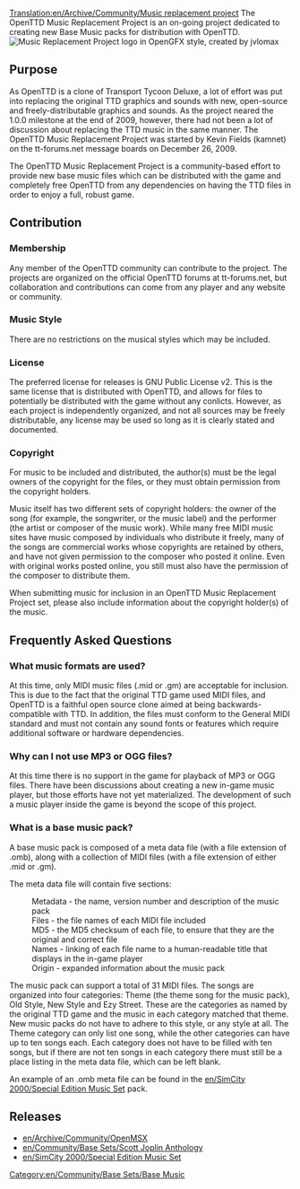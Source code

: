 [[Translation:en/Archive/Community/Music replacement project]]
The OpenTTD Music Replacement Project is an on-going project dedicated to creating new Base Music packs for distribution with OpenTTD. 
[[File:en/Archive/Community/OpenMRP OGFX.png |frame|border|text-top|right|Music Replacement Project logo in OpenGFX style, created by [http://www.tt-forums.net/memberlist.php?mode=viewprofile&u=2248 jvlomax] ]]

==Purpose==
As OpenTTD is a clone of Transport Tycoon Deluxe, a lot of effort was put into replacing the original TTD graphics and sounds with new, open-source and freely-distributable graphics and sounds. As the project neared the 1.0.0 milestone at the end of 2009, however, there had not been a lot of discussion about replacing the TTD music in the same manner. The OpenTTD Music Replacement Project was started by Kevin Fields (kamnet) on the tt-forums.net message boards on December 26, 2009.

The OpenTTD Music Replacement Project is a community-based effort to provide new base music files which can be distributed with the game and completely free OpenTTD from any dependencies on having the TTD files in order to enjoy a full, robust game. 

==Contribution==
===Membership===
Any member of the OpenTTD community can contribute to the project. The projects are organized on the official OpenTTD forums at tt-forums.net, but collaboration and contributions can come from any player and any website or community. 
===Music Style===
There are no restrictions on the musical styles which may be included. 
===License===
The preferred license for releases is GNU Public License v2. This is the same license that is distributed with OpenTTD, and allows for files to potentially be distributed with the game without any conlicts. However, as each project is independently organized, and not all sources may be freely distributable, any license may be used so long as it is clearly stated and documented. 
===Copyright===
For music to be included and distributed, the author(s) must be the legal owners of the copyright for the files, or they must obtain permission from the copyright holders. 

Music itself has two different sets of copyright holders: the owner of the song (for example, the songwriter, or the music label) and the performer (the artist or composer of the music work). While many free MIDI music sites have music composed by individuals who distribute it freely, many of the songs are commercial works whose copyrights are retained by others, and have not given permission to the composer who posted it online. Even with original works posted online, you still must also have the permission of the composer to distribute them. 

When submitting music for inclusion in an OpenTTD Music Replacement Project set, please also include information about the copyright holder(s) of the music. 



==Frequently Asked Questions==

===What music formats are used?===
At this time, only MIDI music files (.mid or .gm) are acceptable for inclusion. This is due to the fact that the original TTD game used MIDI files, and OpenTTD is a faithful open source clone aimed at being backwards-compatible with TTD. In addition, the files must conform to the General MIDI standard and must not contain any sound fonts or features which require additional software or hardware dependencies.

===Why can I not use MP3 or OGG files?===
At this time there is no support in the game for playback of MP3 or OGG files. There have been discussions about creating a new in-game music player, but those efforts have not yet materialized. The development of such a music player inside the game is beyond the scope of this project.

===What is a base music pack?===
A base music pack is composed of a meta data file (with a file extension of .omb), along with a collection of MIDI files (with a file extension of either .mid or .gm).

The meta data file will contain five sections:

:Metadata - the name, version number and description of the music pack
:Files - the file names of each MIDI file included
:MD5 - the MD5 checksum of each file, to ensure that they are the original and correct file
:Names - linking of each file name to a human-readable title that displays in the in-game player
:Origin - expanded information about the music pack 

The music pack can support a total of 31 MIDI files. The songs are organized into four categories: Theme (the theme song for the music pack), Old Style, New Style and Ezy Street. These are the categories as named by the original TTD game and the music in each category matched that theme. New music packs do not have to adhere to this style, or any style at all. The Theme category can only list one song, while the other categories can have up to ten songs each. Each category does not have to be filled with ten songs, but if there are not ten songs in each category there must still be a place listing in the meta data file, which can be left blank.

An example of an .omb meta file can be found in the [[en/SimCity 2000/Special Edition Music Set]] pack.

==Releases==
*[[en/Archive/Community/OpenMSX]]
*[[en/Community/Base Sets/Scott Joplin Anthology]]
*[[en/SimCity 2000/Special Edition Music Set]]

[[Category:en/Community/Base Sets/Base Music]]